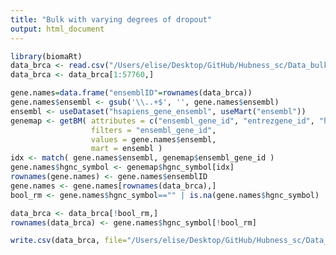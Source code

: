 ```yaml
---
title: "Bulk with varying degrees of dropout"
output: html_document
---
```


```r
library(biomaRt)
data_brca <- read.csv("/Users/elise/Desktop/GitHub/Hubness_sc/Data_bulk/TCGA_BRCA/brca.csv", row.names=1)
data_brca <- data_brca[1:57760,]

gene.names=data.frame("ensemblID"=rownames(data_brca))
gene.names$ensembl <- gsub('\\..+$', '', gene.names$ensembl)
ensembl <- useDataset("hsapiens_gene_ensembl", useMart("ensembl"))
genemap <- getBM( attributes = c("ensembl_gene_id", "entrezgene_id", "hgnc_symbol"),
                  filters = "ensembl_gene_id",
                  values = gene.names$ensembl,
                  mart = ensembl )
idx <- match( gene.names$ensembl, genemap$ensembl_gene_id )
gene.names$hgnc_symbol <- genemap$hgnc_symbol[idx]
rownames(gene.names) <- gene.names$ensemblID
gene.names <- gene.names[rownames(data_brca),]
bool_rm <- gene.names$hgnc_symbol=="" | is.na(gene.names$hgnc_symbol) | duplicated(gene.names$hgnc_symbol) | is.null(gene.names$hgnc_symbol)

data_brca <- data_brca[!bool_rm,]
rownames(data_brca) <- gene.names$hgnc_symbol[!bool_rm]

write.csv(data_brca, file="/Users/elise/Desktop/GitHub/Hubness_sc/Data_bulk/TCGA_BRCA/brca.csv")
```


